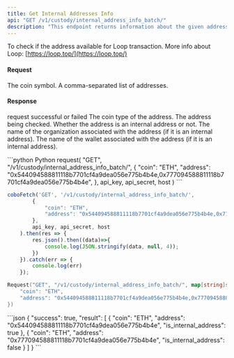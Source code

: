 ```yaml
---
title: Get Internal Addresses Info
api: "GET /v1/custody/internal_address_info_batch/"
description: "This endpoint returns information about the given addresses for a specific coin. It takes a GET or POST request with parameters 'coin' and 'address', where 'coin' is the cryptocurrency symbol and 'address' is a comma-separated list of addresses. The response is a list of dictionaries, where each dictionary contains information about the corresponding address, including whether it is an internal address or wallet address."
---
```

<Note>To check if the address available for Loop transaction.
More info about Loop: [https://loop.top/](https://loop.top/)</Note>

#### Request
<ParamField query="coin" type="String" required>The coin symbol.</ParamField>
<ParamField query="address" type="String" required>A comma-separated list of addresses.</ParamField>

#### Response
<ResponseField name="success" type="bool">request successful or failed</ResponseField>
<ResponseField name="result" type="object[ ]">
    <Expandable title="object">
        <ResponseField name="coin" type="String">The coin type of the address.</ResponseField>
        <ResponseField name="address" type="String">The address being checked.</ResponseField>
        <ResponseField name="is_internal_address" type="Bool">Whether the address is an internal address or not.</ResponseField>
        <ResponseField name="internal_org" type="String">The name of the organization associated with the address (if it is an internal address).</ResponseField>
        <ResponseField name="internal_wallet" type="String">The name of the wallet associated with the address (if it is an internal address).</ResponseField>
  </Expandable>
</ResponseField>

<RequestExample>
```python Python
request(
  "GET",
  "/v1/custody/internal_address_info_batch/",
  {
    "coin": "ETH",
    "address": "0x544094588811118b7701cf4a9dea056e775b4b4e,0x777094588811118b7701cf4a9dea056e775b4b4e",
  },
  api_key, api_secret, host
)
```

```javascript JavaScript
coboFetch('GET', '/v1/custody/internal_address_info_batch/',
        {
            "coin": "ETH",
            "address": "0x544094588811118b7701cf4a9dea056e775b4b4e,0x777094588811118b7701cf4a9dea056e775b4b4e",
        },
        api_key, api_secret, host
    ).then(res => {
        res.json().then((data)=>{
            console.log(JSON.stringify(data, null, 4));
        })
    }).catch(err => {
        console.log(err)
    });
```

```go Go
Request("GET", "/v1/custody/internal_address_info_batch/", map[string]string{
    "coin": "ETH",
    "address": "0x544094588811118b7701cf4a9dea056e775b4b4e,0x777094588811118b7701cf4a9dea056e775b4b4e",
})
```
</RequestExample>


<ResponseExample>
```json
{
  "success": true,
  "result": [
    {
      "coin": "ETH",
      "address": "0x544094588811118b7701cf4a9dea056e775b4b4e",
      "is_internal_address": true
    },
    {
      "coin": "ETH",
      "address": "0x777094588811118b7701cf4a9dea056e775b4b4e",
      "is_internal_address": false
    }
  ]
}
```
</ResponseExample>